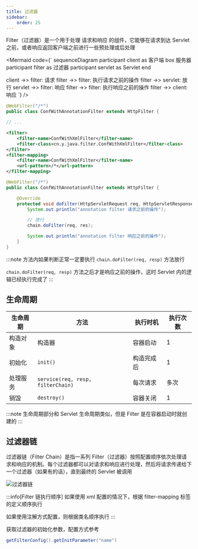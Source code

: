 ```yaml
---
title: 过滤器
sidebar:
    order: 25
---
```



Filter（过滤器）是一个用于处理 请求和响应 的组件，它能够在请求到达 Servlet 之前，或者响应返回客户端之前进行一些预处理或后处理

<Mermaid
    code={`
sequenceDiagram
participant client as 客户端
box 服务器
participant filter as 过滤器
participant servlet as Servlet
end

client ->> filter: 请求
filter ->> filter: 执行请求之前的操作
filter ->> servlet: 放行
servlet ->> filter: 响应
filter ->> filter: 执行响应之前的操作
filter ->> client: 响应
`}
/>

<Tabs>

<TabItem label="Annotation">

```java
@WebFilter("/*")
public class ConfWithAnnotationFilter extends HttpFilter {

// ...
```

</TabItem>

<TabItem label="XML">

```xml
<filter>
    <filter-name>ConfWithXmlFilter</filter-name>
    <filter-class>cn.y.java.filter.ConfWithXmlFilter</filter-class>
</filter>
<filter-mapping>
    <filter-name>ConfWithXmlFilter</filter-name>
    <url-pattern>/*</url-pattern>
</filter-mapping>
```

</TabItem>

</Tabs>

```java
@WebFilter("/*")
public class ConfWithAnnotationFilter extends HttpFilter {

    @Override
    protected void doFilter(HttpServletRequest req, HttpServletResponse res, FilterChain chain) throws IOException, ServletException {
        System.out.println("annotation filter 请求之前的操作");

        // 放行
        chain.doFilter(req, res);

        System.out.println("annotation filter 响应之前的操作");
    }
}
```

:::note
方法内如果判断正常一定要执行 `chain.doFilter(req, resp)` 方法放行

`chain.doFilter(req, resp)` 方法之后才是响应之前的操作，这时 Servlet 内的逻辑已经执行完成了
:::

## 生命周期

| 生命周期 | 方法                              | 执行时机   | 执行次数 |
| -------- | --------------------------------- | ---------- | -------- |
| 构造对象 | 构造器                            | 容器启动   | 1        |
| 初始化   | `init()`                          | 构造完成后 | 1        |
| 处理服务 | `service(req, resp, filterChain)` | 每次请求   | 多次     |
| 销毁     | `destroy()`                       | 容器关闭   | 1        |

:::note
生命周期部分和 Servlet 生命周期类似，但是 Filter 是在容器启动时就创建的
:::

## 过滤器链

过滤器链（Filter Chain）是指一系列 Filter（过滤器）按照配置顺序依次处理请求和响应的机制。每个过滤器都可以对请求和响应进行处理，然后将请求传递给下一个过滤器（如果有的话），直到最终的 Servlet 被调用

![过滤器链](@assets/java/framework/servlet/servlet-filter-chain.drawio.png)

:::info[Filter 链执行顺序]
如果使用 xml 配置的情况下，根据 filter-mapping 标签的定义顺序执行

如果使用注解方式配置，则根据类名顺序执行
:::

获取过滤器的初始化参数，配置方式参考 <InternalLink text="Servlet Config" href="java/framework/servlet/basics/#config" />

```java
getFilterConfig().getInitParameter("name")
```
